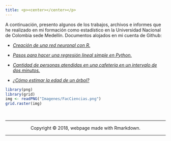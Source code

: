 ```yaml
---
title: <p><center></center></p>
---
```


A continuación, presento algunos de los trabajos, archivos e informes que he realizado en mi formación como estadístico en la Universidad Nacional de Colombia sede Medellín. Documentos alojados en mi cuenta de Github:

+ [*Creación de una red neuronal con R.*](Docs/Redes_Neuronales_en_R.html)

+ [*Pasos para hacer una regresión lineal simple en Python.*](https://github.com/yuasaavedraco/yuasaavedraco.github.io/blob/master/Docs/Regresi%C3%B3n%20Lineal%20Simple%20en%20Python.ipynb)

+ [*Cantidad de personas atendidas en una cafeteria en un intervalo de dos minutos.*](https://github.com/yuasaavedraco/yuasaavedraco.github.io/blob/master/Docs/Cantidad%20de%20personas%20atendidas%20en%20un%20intervalo%20de%20dos%20minutos.pdf)

+ [*¿Cómo estimar la edad de un árbol?*](https://github.com/yuasaavedraco/yuasaavedraco.github.io/blob/master/Docs/Cómo%20estimar%20la%20altura%20de%20un%20árbol.pdf)


```r
library(png)
library(grid)
img <- readPNG("Imagenes/FacCiencias.png")
grid.raster(img)
```


<br>
<hr>
<p><center>Copyright &copy; 2018, webpage made with Rmarkdown.</center></p>
<hr>